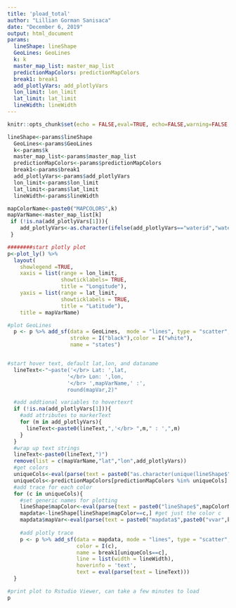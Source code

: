 ```yaml
---
title: 'pload_total'
author: "Lillian Gorman Sanisaca"
date: "December 6, 2019"
output: html_document
params:
  lineShape: lineShape
  GeoLines: GeoLines
  k: k
  master_map_list: master_map_list
  predictionMapColors: predictionMapColors
  break1: break1
  add_plotlyVars: add_plotlyVars
  lon_limit: lon_limit
  lat_limit: lat_limit
  lineWidth: lineWidth
---
```


```r
knitr::opts_chunk$set(echo = FALSE,eval=TRUE, echo=FALSE,warning=FALSE, message = FALSE)
```

```r
lineShape<-params$lineShape
  GeoLines<-params$GeoLines
  k<-params$k
  master_map_list<-params$master_map_list
  predictionMapColors<-params$predictionMapColors
  break1<-params$break1
  add_plotlyVars<-params$add_plotlyVars
  lon_limit<-params$lon_limit
  lat_limit<-params$lat_limit
  lineWidth<-params$lineWidth

mapColorName<-paste0("MAPCOLORS",k)
mapVarName<-master_map_list[k]
 if (!is.na(add_plotlyVars[1])){
    add_plotlyVars<-as.character(ifelse(add_plotlyVars=="waterid","waterid_for_RSPARROW_mapping",add_plotlyVars))
 }

########start plotly plot
p<-plot_ly() %>%
  layout(
    showlegend =TRUE,
    xaxis = list(range = lon_limit,
                 showticklabels= TRUE,
                 title = "Longitude"),
    yaxis = list(range = lat_limit,
                 showticklabels = TRUE,
                 title = "Latitude"),
    title = mapVarName)

#plot GeoLines
  p <- p %>% add_sf(data = GeoLines,  mode = "lines", type = "scatter",
                    stroke = I("black"),color = I("white"),
                    name = "states")


#start hover text, default lat,lon, and dataname  
  lineText<-"~paste('</br> Lat: ',lat,
                   '</br> Lon: ',lon,
                   '</br> ',mapVarName,' :',
                   round(mapVar,2)"

  #add addtional variables to hovertexrt
  if (!is.na(add_plotlyVars[1])){
    #add attributes to markerText
    for (m in add_plotlyVars){
      lineText<-paste0(lineText,",'</br> ",m," : ',",m)
    }
  }
  #wrap up text strings
  lineText<-paste0(lineText,")") 
  remove(list = c(mapVarName,"lat","lon",add_plotlyVars))
  #get colors
  uniqueCols<-eval(parse(text = paste0("as.character(unique(lineShape$",mapColorName,"))")))
  uniqueCols<-predictionMapColors[predictionMapColors %in% uniqueCols]
  #add trace for each color
  for (c in uniqueCols){
    #set generic names for plotting
    lineShape$mapColor<-eval(parse(text = paste0("lineShape$",mapColorName)))
    mapdata<-lineShape[lineShape$mapColor==c,] #get just the color c
    mapdata$mapVar<-eval(parse(text = paste0("mapdata$",paste0("vvar",k))))
    
    #add plotly trace
    p <- p %>% add_sf(data = mapdata, mode = "lines", type = "scatter",
                      color = I(c),
                      name = break1[uniqueCols==c],
                      line = list(width = lineWidth),
                      hoverinfo = 'text',
                      text = eval(parse(text = lineText)))
  }

#print plot to Rstudio Viewer, can take a few minutes to load
p
```
